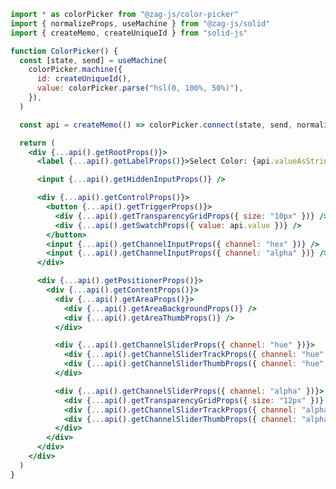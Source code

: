 ```jsx
import * as colorPicker from "@zag-js/color-picker"
import { normalizeProps, useMachine } from "@zag-js/solid"
import { createMemo, createUniqueId } from "solid-js"

function ColorPicker() {
  const [state, send] = useMachine(
    colorPicker.machine({
      id: createUniqueId(),
      value: colorPicker.parse("hsl(0, 100%, 50%)"),
    }),
  )

  const api = createMemo(() => colorPicker.connect(state, send, normalizeProps))

  return (
    <div {...api().getRootProps()}>
      <label {...api().getLabelProps()}>Select Color: {api.valueAsString}</label>

      <input {...api().getHiddenInputProps()} />

      <div {...api().getControlProps()}>
        <button {...api().getTriggerProps()}>
          <div {...api().getTransparencyGridProps({ size: "10px" })} />
          <div {...api().getSwatchProps({ value: api.value })} />
        </button>
        <input {...api().getChannelInputProps({ channel: "hex" })} />
        <input {...api().getChannelInputProps({ channel: "alpha" })} />
      </div>

      <div {...api().getPositionerProps()}>
        <div {...api().getContentProps()}>
          <div {...api().getAreaProps()}>
            <div {...api().getAreaBackgroundProps()} />
            <div {...api().getAreaThumbProps()} />
          </div>

          <div {...api().getChannelSliderProps({ channel: "hue" })}>
            <div {...api().getChannelSliderTrackProps({ channel: "hue" })} />
            <div {...api().getChannelSliderThumbProps({ channel: "hue" })} />
          </div>

          <div {...api().getChannelSliderProps({ channel: "alpha" })}>
            <div {...api().getTransparencyGridProps({ size: "12px" })} />
            <div {...api().getChannelSliderTrackProps({ channel: "alpha" })} />
            <div {...api().getChannelSliderThumbProps({ channel: "alpha" })} />
          </div>
        </div>
      </div>
    </div>
  )
}
```
